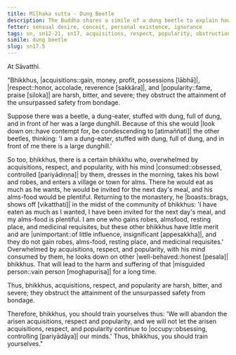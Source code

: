 ```yaml
---
title: Mīḷhaka sutta - Dung Beetle
description: The Buddha shares a simile of a dung beetle to explain how acquisitions, respect, and popularity are harsh, bitter, and severe, obstructing the attainment of the unsurpassed safety from bondage.
fetter: sensual desire, conceit, personal existence, ignorance
tags: sn, sn12-21, sn17, acquisitions, respect, popularity, obstruction, dung beetle, dung, dunghill, boasting, harm, suffering, misguided person
simile: dung beetle
slug: sn17.5
---
```


At Sāvatthi.

"Bhikkhus, |acquisitions::gain, money, profit, possessions [lābhā]|, |respect::honor, accolade, reverence [sakkāra]|, and |popularity::fame, praise [siloka]| are harsh, bitter, and severe; they obstruct the attainment of the unsurpassed safety from bondage.

Suppose there was a beetle, a dung-eater, stuffed with dung, full of dung, and in front of her was a large dunghill. Because of this she would |look down on::have contempt for, be condescending to [atimaññati]| the other beetles, thinking: 'I am a dung-eater, stuffed with dung, full of dung, and in front of me there is a large dunghill.'

So too, bhikkhus, there is a certain bhikkhu who, overwhelmed by acquisitions, respect, and popularity, with his mind |consumed::obsessed, controlled [pariyādiṇṇa]| by them, dresses in the morning, takes his bowl and robes, and enters a village or town for alms. There he would eat as much as he wants, he would be invited for the next day's meal, and his alms-food would be plentiful. Returning to the monastery, he |boasts::brags, shows off [vikatthati]| in the midst of the community of bhikkhus: 'I have eaten as much as I wanted, I have been invited for the next day's meal, and my alms-food is plentiful. I am one who gains robes, almsfood, resting place, and medicinal requisites, but these other bhikkhus have little merit and are |unimportant::of little influence, insignificant [appesakkha]|, and they do not gain robes, alms-food, resting place, and medicinal requisites.' Overwhelmed by acquisitions, respect, and popularity, with his mind consumed by them, he looks down on other |well-behaved::honest [pesala]| bhikkhus. That will lead to the harm and suffering of that |misguided person::vain person [moghapurisa]| for a long time.

Thus, bhikkhus, acquisitions, respect, and popularity are harsh, bitter, and severe; they obstruct the attainment of the unsurpassed safety from bondage.

Therefore, bhikkhus, you should train yourselves thus: 'We will abandon the arisen acquisitions, respect and popularity, and we will not let the arisen acquisitions, respect, and popularity continue to |occupy::obsessing, controlling [pariyādāya]| our minds.' Thus, bhikkhus, you should train yourselves."